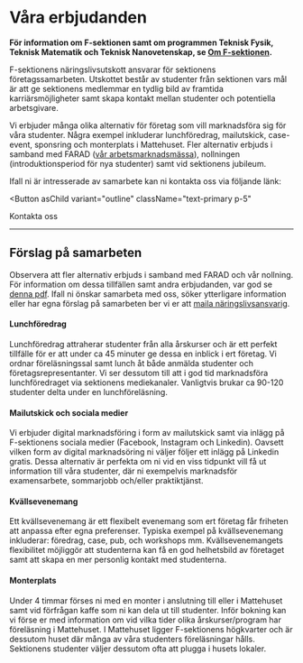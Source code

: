 
# Våra erbjudanden

**För information om F-sektionen samt om programmen Teknisk Fysik, Teknisk Matematik och Teknisk Nanovetenskap, se [Om F-sektionen](/foretag/om).**

F-sektionens näringslivsutskott ansvarar för sektionens företagssamarbeten. Utskottet består av studenter från sektionen vars mål är att ge sektionens medlemmar en tydlig bild av framtida karriärsmöjligheter samt skapa kontakt mellan studenter och potentiella arbetsgivare.

Vi erbjuder många olika alternativ för företag som vill marknadsföra sig för våra studenter. Några exempel inkluderar lunchföredrag, mailutskick, case-event, sponsring och monterplats i Mattehuset. Fler alternativ erbjuds i samband med FARAD ([vår arbetsmarknadsmässa](https://farad.nu)), nollningen (introduktionsperiod för nya studenter) samt vid sektionens jubileum.

Ifall ni är intresserade av samarbete kan ni kontakta oss via följande länk:

<Button
  asChild
  variant="outline"
  className="text-primary p-5"
>
  <Link href="/contact#naringslivsutskottet">Kontakta oss</Link>
</Button>

---
## Förslag på samarbeten

Observera att fler alternativ erbjuds i samband med FARAD och vår nollning. För information om dessa tillfällen samt andra erbjudanden, var god se [denna pdf](https://old.fsektionen.se/dokument/826). Ifall ni önskar samarbeta med oss, söker ytterligare information eller har egna förslag på samarbeten ber vi er att [maila näringslivsansvarig](mailto:naringsliv@fsektionen.se).

#### Lunchföredrag

Lunchföredrag attraherar studenter från alla årskurser och är ett perfekt tillfälle för er att under ca 45 minuter ge dessa en inblick i ert företag. Vi ordnar föreläsningssal samt lunch åt både anmälda studenter och företagsrepresentanter. Vi ser dessutom till att i god tid marknadsföra lunchföredraget via sektionens mediekanaler. Vanligtvis brukar ca 90-120 studenter delta under en lunchföreläsning.

#### Mailutskick och sociala medier

Vi erbjuder digital marknadsföring i form av mailutskick samt via inlägg på F-sektionens sociala medier (Facebook, Instagram och Linkedin). Oavsett vilken form av digital marknadsöring ni väljer följer ett inlägg på Linkedin gratis. Dessa alternativ är perfekta om ni vid en viss tidpunkt vill få ut information till våra studenter, där ni exempelvis marknadsför examensarbete, sommarjobb och/eller praktiktjänst.

#### Kvällsevenemang

Ett kvällsevenemang är ett flexibelt evenemang som ert företag får friheten att anpassa efter egna preferenser. Typiska exempel på kvällsevenemang inkluderar: föredrag, case, pub, och workshops mm. Kvällsevenemangets flexibilitet möjliggör att studenterna kan få en god helhetsbild av företaget samt att skapa en mer personlig kontakt med studenterna.

#### Monterplats

Under 4 timmar förses ni med en monter i anslutning till eller i Mattehuset samt vid förfrågan kaffe som ni kan dela ut till studenter. Inför bokning kan vi förse er med information om vid vilka tider olika årskurser/program har föreläsning i Mattehuset. I Mattehuset ligger F-sektionens högkvarter och är dessutom huset där många av våra studenters föreläsningar hålls. Sektionens studenter väljer dessutom ofta att plugga i husets lokaler.


